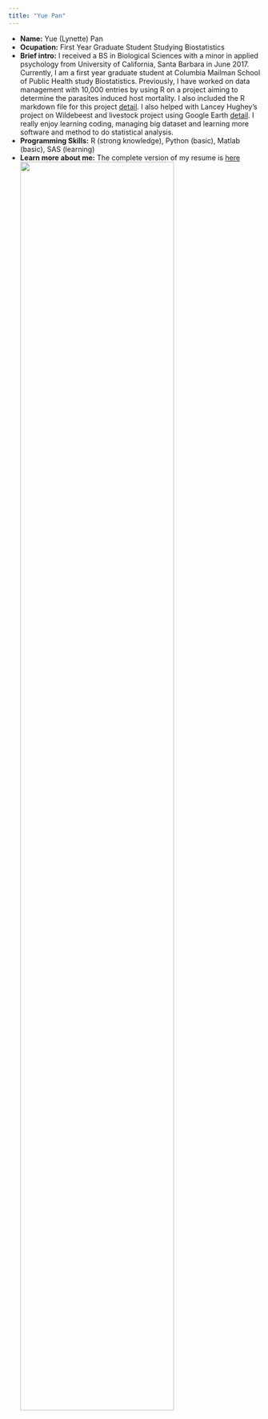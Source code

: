 ```yaml
---
title: "Yue Pan"
---
```


- __Name:__ Yue (Lynette) Pan
- __Ocupation:__ First Year Graduate Student Studying Biostatistics
- __Brief intro:__ I received a BS in Biological Sciences with a minor in applied psychology from University of California, Santa Barbara in June 2017. Currently, I am a first year graduate student at Columbia Mailman School of Public Health study Biostatistics. Previously, I have worked on data management with 10,000 entries by using R on a project aiming to determine the parasites induced host mortality. I also included the R markdown file for this project [detail](pihm_analysis.html). I also helped with Lancey Hughey's project on Wildebeest and livestock project using Google Earth [detail](https://drive.google.com/drive/folders/0B_sTIJaPfBgWWGtrMmUyQTl2d3c). I really enjoy learning coding, managing big dataset and learning more software and method to do statistical analysis.
- __Programming Skills:__ R (strong knowledge), Python (basic), Matlab (basic), SAS (learning)
- __Learn more about me:__ The complete version of my resume is [here](about.html)
<img src="images/sash.jpg" style="width:80%">
